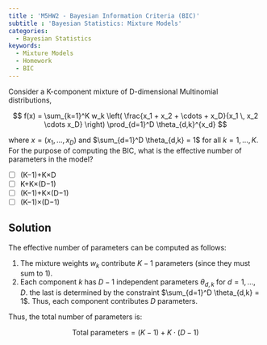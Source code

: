 ```yaml
---
title : 'M5HW2 - Bayesian Information Criteria (BIC)'
subtitle : 'Bayesian Statistics: Mixture Models'
categories:
  - Bayesian Statistics
keywords:
  - Mixture Models
  - Homework
  - BIC
---
```


::: {#exr-1}
Consider a K-component mixture of D-dimensional Multinomial distributions,

$$
f(x) = \sum_{k=1}^K w_k \left( \frac{x_1 + x_2 + \cdots + x_D}{x_1 \, x_2 \cdots x_D} \right) \prod_{d=1}^D \theta_{d,k}^{x_d}
$$

where $x = (x_1, \ldots, x_D)$ and $\sum_{d=1}^D \theta_{d,k} = 1$ for all $k = 1, \ldots, K$.  For the purpose of computing the BIC, what is the effective number of parameters in the model?

- [ ] (K−1)+K×D
- [ ] K+K×(D−1)
- [ ] (K−1)+K×(D−1)
- [ ] (K−1)×(D−1)
:::

::: {.callout-note .solution collapse="true"}
## Solution

The effective number of parameters can be computed as follows:

1. The mixture weights $w_k$ contribute $K - 1$ parameters (since they must sum to 1).
2. Each component $k$ has $D-1$ independent parameters $\theta_{d,k}$ for $d = 1, \ldots, D$. the last is determined by the constraint $\sum_{d=1}^D \theta_{d,k} = 1$. Thus, each component contributes $D$ parameters.

Thus, the total number of parameters is:

$$
\text{Total parameters} = (K - 1) + K \cdot (D - 1) 
$$

:::

